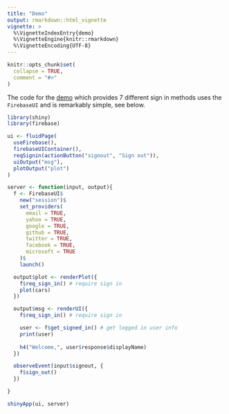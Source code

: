```yaml
---
title: "Demo"
output: rmarkdown::html_vignette
vignette: >
  %\VignetteIndexEntry{demo}
  %\VignetteEngine{knitr::rmarkdown}
  %\VignetteEncoding{UTF-8}
---
```


```r
knitr::opts_chunk$set(
  collapse = TRUE,
  comment = "#>"
)
```

The code for the [demo](https://shiny.john-coene.com/firebase) which provides 7 different sign in methods uses the `FirebaseUI` and is remarkably simple, see below.

```r
library(shiny)
library(firebase)

ui <- fluidPage(
  useFirebase(),
  firebaseUIContainer(),
  reqSignin(actionButton("signout", "Sign out")),
  uiOutput("msg"),
  plotOutput("plot")
)

server <- function(input, output){
  f <- FirebaseUI$
    new("session")$
    set_providers(
      email = TRUE,
      yahoo = TRUE,
      google = TRUE,
      github = TRUE,
      twitter = TRUE,
      facebook = TRUE,
      microsoft = TRUE
    )$
    launch()

  output$plot <- renderPlot({
    f$req_sign_in() # require sign in
    plot(cars)
  })

  output$msg <- renderUI({
    f$req_sign_in() # require sign in

    user <- f$get_signed_in() # get logged in user info
    print(user)
    
    h4("Welcome,", user$response$displayName)
  })

  observeEvent(input$signout, {
    f$sign_out()
  })

}

shinyApp(ui, server)
```
